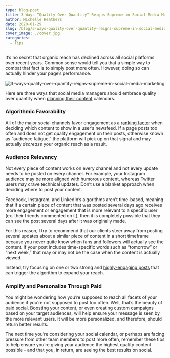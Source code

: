 ```yaml
---
type: blog-post
title: 3 Ways “Quality Over Quantity” Reigns Supreme in Social Media Marketing
author: Michelle Heathers
date: 2020-01-29
slug: /blog/3-ways-quality-over-quantity-reigns-supreme-in-social-media-marketing
cover_image: ./cover.jpg
categories:
  - Tips
---
```


It’s no secret that organic reach has declined across all social platforms over recent years. Common sense would tell you that a simple way to combat that fact is to simply post more often. However, doing so can actually hinder your page’s performance.

![3-ways-quality-over-quantity-reigns-supreme-in-social-media-marketing](./cover.jpg)

Here are three ways that social media managers should embrace quality over quantity when [planning their content][1] calendars.

### Algorithmic Favorability

All of the major social channels favor engagement as a [ranking factor][2] when deciding which content to show in a user’s newsfeed. If a page posts too often and does not get quality engagement on their posts, otherwise known as “audience fatigue,” the platform will pick up on that signal and may actually _decrease_ your organic reach as a result.

### Audience Relevancy

Not every piece of content works on every channel and not every update needs to be posted on every channel. For example, your Instagram audience may be more aligned with humorous content, whereas Twitter users may crave technical updates. Don’t use a blanket approach when deciding where to post your content.

Facebook, Instagram, and LinkedIn’s algorithms aren’t time-based, meaning that if a certain piece of content that was posted several days ago receives more engagement or engagement that is more relevant to a specific user (ex. their friends commented on it), then it is completely possible that they can see the post several days after it was originally made.

For this reason, I try to recommend that our clients steer away from posting several updates about a similar piece of content in a short timeframe because you never quite know when fans and followers will actually see the content. If your post includes time-specific words such as “tomorrow” or “next week,” that may or may not be the case when the content is actually viewed.

Instead, try focusing on one or two strong and [highly-engaging posts][3] that can trigger the algorithm to expand your reach.

### Amplify and Personalize Through Paid

You might be wondering how you’re supposed to reach all facets of your audience if you’re not supposed to post too often. Well, that’s the beauty of paid social. Boosting your content, or even creating custom campaigns based on your target audiences, will help ensure your message is seen by the more relevant users. It will be more personalized, and therefore, should return better results.

The next time you’re considering your social calendar, or perhaps are facing pressure from other team members to post more often, remember these tips to help ensure you’re giving your audience the highest quality content possible - and that you, in return, are seeing the best results on social.

[1]: https://brandglue.com/blog/12-step-social-media-marketing-checklist-for-daily-weekly-monthly-and-quarterly-efforts
[2]: https://brandglue.com/blog/6-tips-on-how-to-work-with-social-platform-algorithms-to-maximize-post-performance
[3]: https://brandglue.com/blog/how-to-get-maximum-engagement-with-facebook-videos

